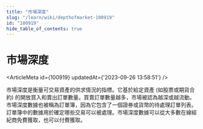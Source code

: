 ```yaml
---
title: "市場深度"
slug: "/learn/wiki/depthofmarket-100919"
id: "100919"
hide_table_of_contents: true
---
```



# 市場深度

<ArticleMeta id={100919} updatedAt={'2023-09-26 13:58:51'} />
<div className='border-solid border-b border-t-0 my-4 border-[var(--ifm-color-gray-300)]' />

市場深度是衡量可交易資產的供求情況的指標。它基於給定資產 (如股票或期貨合約) 的開放買入和賣出訂單數量。買賣訂單數量越多，市場被認為越深或越流動。市場深度數據也被稱為訂單簿，因為它包含了一個證券或貨幣的待處理訂單列表。訂單簿中的數據用於確定哪些交易可以被處理。市場深度數據可以從大多數在線經紀商免費獲取，也可以付費獲取。
